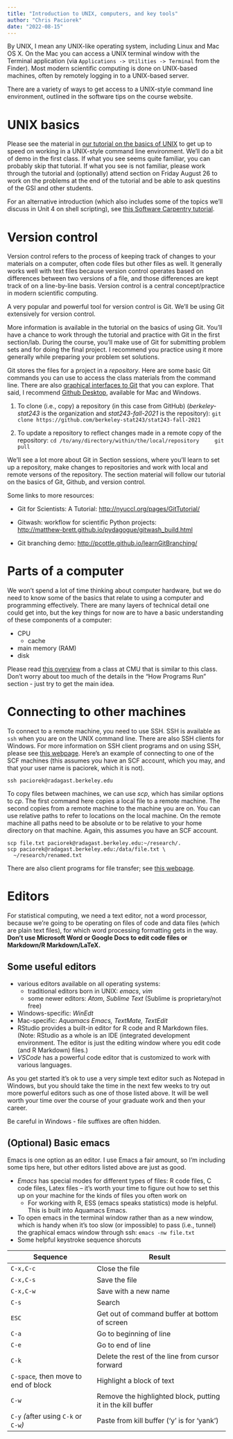 ```yaml
---
title: "Introduction to UNIX, computers, and key tools"
author: "Chris Paciorek"
date: "2022-08-15"
---
```



By UNIX, I mean any UNIX-like operating system, including Linux and Mac
OS X. On the Mac you can access a UNIX terminal window with the Terminal
application (via `Applications -> Utilities -> Terminal` from the
Finder). Most modern scientific computing is done on UNIX-based
machines, often by remotely logging in to a UNIX-based server.

There are a variety of ways to get access to a UNIX-style command line
environment, outlined in the software tips on the course website.


# UNIX basics

Please see the material in [our tutorial on the basics of
UNIX](https://berkeley-scf.github.io/tutorial-unix-basics) to get up
to speed on working in a UNIX-style command line environment. We'll do a
bit of demo in the first class. If what you see seems quite familiar,
you can probably skip that tutorial. If what you see is not familiar,
please work through the tutorial and (optionally) attend section on
Friday August 26 to work on the problems at the end of the tutorial and
be able to ask questins of the GSI and other students.

For an alternative introduction (which also includes some of the topics
we'll discuss in Unit 4 on shell scripting), see [this Software
Carpentry tutorial](https://swcarpentry.github.io/shell-novice).

# Version control

Version control refers to the process of keeping track of changes to
your materials on a computer, often code files but other files as well.
It generally works well with text files because version control operates
based on differences between two versions of a file, and those
differences are kept track of on a line-by-line basis. Version control
is a central concept/practice in modern scientific computing.

A very popular and powerful tool for version control is Git. We'll be
using Git extensively for version control.

More information is available in the tutorial on the basics of using
Git. You'll have a chance to work through the tutorial and practice with
Git in the first section/lab. During the course, you'll make use of Git
for submitting problem sets and for doing the final project. I recommend
you practice using it more generally while preparing your problem set
solutions.

Git stores the files for a project in a *repository*. Here are some
basic Git commands you can use to access the class materials from the
command line. There are also [graphical interfaces to
Git](https://git-scm.com/downloads) that you can explore. That said, I
recommend [Github Desktop](https://desktop.github.com), available for
Mac and Windows.

1.  To clone (i.e., copy) a repository (in this case from GitHub)
    (*berkeley-stat243* is the organization and *stat243-fall-2021* is the
    repository):
    ```
    git clone https://github.com/berkeley-stat243/stat243-fall-2021
    ```

2.  To update a repository to reflect changes made in a remote copy of
    the repository:
    ```
    cd /to/any/directory/within/the/local/repository
    git pull
    ```

We'll see a lot more about Git in Section sessions, where you'll learn to set up
a repository, make changes to repositories and work with local and
remote versons of the repository. The section material will follow our
tutorial on the basics of Git, Github, and version control.

Some links to more resources:

-   Git for Scientists: A Tutorial:
    <http://nyuccl.org/pages/GitTutorial/>

-   Gitwash: workflow for scientific Python projects:\
    <http://matthew-brett.github.io/pydagogue/gitwash_build.html>

-   Git branching demo: <http://pcottle.github.io/learnGitBranching/>

# Parts of a computer

We won't spend a lot of time thinking about computer hardware, but we do
need to know some of the basics that relate to using a computer and
programming effectively. There are many layers of technical detail one
could get into, but the key things for now are to have a basic
understanding of these components of a computer:

-   CPU
    -   cache
-   main memory (RAM)
-   disk

Please read [this overview](https://36-750.github.io/tools/computer-architecture/) from a
class at CMU that is similar to this class. Don't worry about too much
of the details in the "How Programs Run" section - just try to get the
main idea.

# Connecting to other machines

To connect to a remote machine, you need to use SSH. SSH is available as
`ssh` when you are on the UNIX command line. There are also SSH clients
for Windows. For more information on SSH client programs and on using
SSH, please see [this
webpage](http://statistics.berkeley.edu/computing/ssh). Here's an
example of connecting to one of the SCF machines (this assumes you have
an SCF account, which you may, and that your user name is paciorek,
which it is not).

```
ssh paciorek@radagast.berkeley.edu
```

To copy files between machines, we can use *scp*, which has similar
options to *cp*. The first command here copies a local file to a remote
machine. The second copies from a remote machine to the machine you are
on. You can use relative paths to refer to locations on the local
machine. On the remote machine all paths need to be absolute or to be
relative to your home directory on that machine. Again, this assumes you
have an SCF account.

```
scp file.txt paciorek@radagast.berkeley.edu:~/research/.
scp paciorek@radagast.berkeley.edu:/data/file.txt \
  ~/research/renamed.txt
```

There are also client programs for file transfer; see [this
webpage](http://statistics.berkeley.edu/computing/copying-files).

# Editors

For statistical computing, we need a text editor, not a word processor,
because we're going to be operating on files of code and data files
(which are plain text files), for which word processing formatting gets
in the way. **Don't use Microsoft Word or Google Docs to edit code files
or Markdown/R Markdown/LaTeX.**

## Some useful editors

-   various editors available on all operating systems:
    -   traditional editors born in UNIX: *emacs*, *vim*
    -   some newer editors: *Atom*, *Sublime Text* (Sublime is
        proprietary/not free)
-   Windows-specific: *WinEdt*
-   Mac-specific: *Aquamacs Emacs, TextMate, TextEdit*
-   RStudio provides a built-in editor for R code and R Markdown files.
    (Note: RStudio as a whole is an IDE (integrated development environment.
    The editor is just the editing window where you edit code (and R
    Markdown) files.)
-   *VSCode* has a powerful code editor that is customized to work with
    various languages.

As you get started it's ok to use a very simple text editor such as
Notepad in Windows, but you should take the time in the next few weeks
to try out more powerful editors such as one of those listed above. It
will be well worth your time over the course of your graduate work and
then your career.

Be careful in Windows - file suffixes are often hidden.

## (Optional) Basic emacs

Emacs is one option as an editor. I use Emacs a fair amount, so I'm
including some tips here, but other editors listed above are just as
good.

-   *Emacs* has special modes for different types of files: R code
    files, C code files, Latex files -- it's worth your time to figure
    out how to set this up on your machine for the kinds of files you
    often work on
    -   For working with R, ESS (emacs speaks statistics) mode is
        helpful. This is built into Aquamacs Emacs. 
-   To open emacs in the terminal window rather than as a new window,
    which is handy when it's too slow (or impossible) to pass (i.e.,
    tunnel) the graphical emacs window through ssh:
    ```
    emacs -nw file.txt 
    ```
-   Some helpful keystroke sequence shorcuts

|                      Sequence               |                             Result                     |
|----------------------------------------|-------------------------------------------------------------|
|                     `C-x,C-c`            |                            Close the file|
|                     `C-x,C-s`             |                            Save the file|
|                     `C-x,C-w`             |                        Save with a new name|
|                       `C-s`               |                               Search|
|                       `ESC`               |            Get out of command buffer at bottom of screen|
|                       `C-a`               |                       Go to beginning of line|
|                       `C-e`               |                          Go to end of line|
|                       `C-k`               |           Delete the rest of the line from cursor forward|
|       `C-space`*,* then move to end of block   |                 Highlight a block of text|
|                       `C-w`                 |   Remove the highlighted block, putting it in the kill buffer|
|       `C-y` *(*after using `C-k` or `C-w`*)*   |        Paste from kill buffer ('y' is for 'yank')|

 
